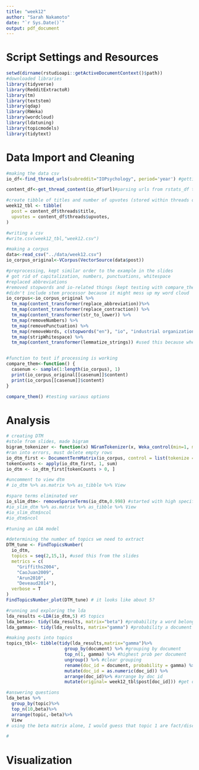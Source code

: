 ```yaml
---
title: "week12"
author: "Sarah Nakamoto"
date: "`r Sys.Date()`"
output: pdf_document
---
```


# Script Settings and Resources
```r
setwd(dirname(rstudioapi::getActiveDocumentContext()$path))
#downloaded libraries
library(tidyverse)
library(RedditExtractoR)
library(tm)
library(textstem)
library(qdap)
library(RWeka)
library(wordcloud)
library(ldatuning)
library(topicmodels)
library(tidytext)
```

# Data Import and Cleaning
```r
#making the data csv
io_df<-find_thread_urls(subreddit="IOPsychology", period='year') #getting posts from r/IOPsychology for 1 year

content_df<-get_thread_content(io_df$url)#parsing urls from rstats_df to retrieve metadata and comments

#create tibble of titles and number of upvotes (stored within threads of content_df)
week12_tbl <- tibble(
  post = content_df$threads$title,
  upvotes = content_df$threads$upvotes,
)

#writing a csv
#write.csv(week12_tbl,"week12.csv")
```
```r
#making a corpus
data<-read_csv("../data/week12.csv")
io_corpus_original<-VCorpus(VectorSource(data$post))

#preprocessing, kept similar order to the example in the slides
# got rid of capitalization, numbers, punctuations, whitespace
#replaced abbreviations
#removed stopwords and io-related things (kept testing with compare_them function until I felt I had most of them)
#didn't include stem processor because it might mess up my word cloud
io_corpus<-io_corpus_original %>%
  tm_map(content_transformer(replace_abbreviation))%>%
  tm_map(content_transformer(replace_contraction)) %>%
  tm_map(content_transformer(str_to_lower)) %>%
  tm_map(removeNumbers) %>%
  tm_map(removePunctuation) %>%
  tm_map(removeWords, c(stopwords("en"), "io", "industrial organizational psychology", "io psychology", "riopsychology", "io psych", "io-related", "/r/IOpsychology", "industrial and organizational psychology","iop", "iorelated", "organizational psychology", "org psych")) %>%
  tm_map(stripWhitespace) %>%
  tm_map(content_transformer(lemmatize_strings)) #used this because when tried to specify, ran into errors 


#function to test if processing is working
compare_them<-function() {
  casenum <- sample(1:length(io_corpus), 1)
  print(io_corpus_original[[casenum]]$content)
  print(io_corpus[[casenum]]$content)
}

compare_them() #testing various options 
```
# Analysis
```r
# creating DTM
#stole from slides, made bigram
bigram_tokenizer <- function(x) NGramTokenizer(x, Weka_control(min=1, max=2))
#ran into errors, must delete empty rows
io_dtm_first <- DocumentTermMatrix(io_corpus, control = list(tokenize = bigram_tokenizer))
tokenCounts <- apply(io_dtm_first, 1, sum)
io_dtm <- io_dtm_first[tokenCounts > 0, ]

#uncomment to view dtm
# io_dtm %>% as.matrix %>% as_tibble %>% View 

#spare terms eliminated ver
io_slim_dtm<- removeSparseTerms(io_dtm,0.998) #started with high specificity, this was the "closest" to the 2:1-3:1 n:k ratio
#io_slim_dtm %>% as.matrix %>% as_tibble %>% View 
#io_slim_dtm$ncol
#io_dtm$ncol
```
```r
#tuning an LDA model

#determining the number of topics we need to extract
DTM_tune <- FindTopicsNumber(
  io_dtm,
  topics = seq(2,15,1), #used this from the slides
  metrics = c(
    "Griffiths2004",
    "CaoJuan2009",
    "Arun2010",
    "Deveaud2014"),
  verbose = T
)
FindTopicsNumber_plot(DTM_tune) # it looks like about 5?

#running and exploring the lda
lda_results <-LDA(io_dtm,5) #5 topics
lda_betas<- tidy(lda_results, matrix="beta") #probability a word belongs to topic
lda_gammas<- tidy(lda_results, matrix="gamma") #probability a document contains topic

#making posts into topics
topics_tbl<- tibble(tidy(lda_results,matrix="gamma")%>%
                      group_by(document) %>% #grouping by document
                      top_n(1, gamma) %>% #highest prob per document
                      ungroup() %>% #clear grouping
                      rename(doc_id = document, probability = gamma) %>% #creating doc id
                      mutate(doc_id = as.numeric(doc_id)) %>% 
                      arrange(doc_id)%>% #arrange by doc id
                      mutate(original= week12_tbl$post[doc_id])) #get original posts filtered by doc_id

#answering questions
lda_betas %>% 
  group_by(topic)%>%
  top_n(10,beta)%>%
  arrange(topic,-beta)%>%
  View
# using the beta matrix alone, I would guess that topic 1 are fact/discussion related (discussion, think, etc), topic 2 is related to academia (school, grad), topic 3 is related to applications/events (research, consult, siop), topic 4 is advice (job, career, etc), and topic 5 are opinions (path, idea, etc).

#

```
# Visualization
```r

```


